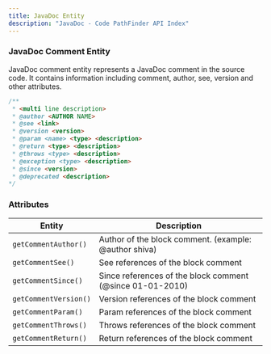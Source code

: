 ```yaml
---
title: JavaDoc Entity
description: "JavaDoc - Code PathFinder API Index"
---
```


<PostHogLayout>
</PostHogLayout>

### JavaDoc Comment Entity <Badge text="Entity" variant="tip" size="small" />

JavaDoc comment entity represents a JavaDoc comment in the source code. It contains information including comment, author, see, version
and other attributes.

```java
/**
 * <multi line description>
 * @author <AUTHOR NAME>
 * @see <link>
 * @version <version>
 * @param <name> <type> <description>
 * @return <type> <description>
 * @throws <type> <description>
 * @exception <type> <description>
 * @since <version>
 * @deprecated <description>
*/
```

### Attributes

| Entity                    | Description                                              |
|---------------------------|----------------------------------------------------------|
| `getCommentAuthor()`          | Author of the block comment. (example: @author shiva)    |
| `getCommentSee()`             | See references of the block comment                      |
| `getCommentSince()`           | Since references of the block comment (@since 01-01-2010)|
| `getCommentVersion()`         | Version references of the block comment                  |
| `getCommentParam()`           | Param references of the block comment                    |
| `getCommentThrows()`          | Throws references of the block comment                   |
| `getCommentReturn()`          | Return references of the block comment                   |